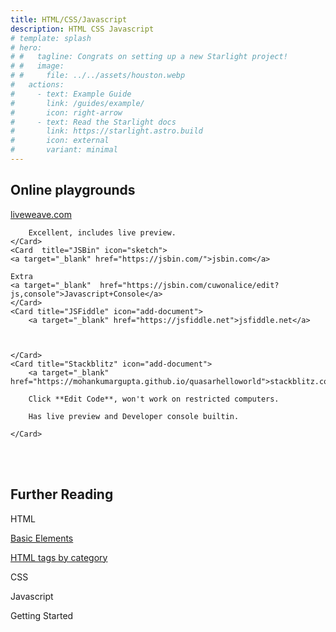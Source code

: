 ```yaml
---
title: HTML/CSS/Javascript
description: HTML CSS Javascript
# template: splash
# hero:
# #   tagline: Congrats on setting up a new Starlight project!
# #   image:
# #     file: ../../assets/houston.webp
#   actions:
#     - text: Example Guide
#       link: /guides/example/
#       icon: right-arrow
#     - text: Read the Starlight docs
#       link: https://starlight.astro.build
#       icon: external
#       variant: minimal
---
```



## Online playgrounds

<CardGrid>
	<Card title="LiveWeave" icon="figma">
		<a target="_blank" href="https://liveweave.com/">liveweave.com</a>

		Excellent, includes live preview.
	</Card>
	<Card  title="JSBin" icon="sketch">
	<a target="_blank" href="https://jsbin.com/">jsbin.com</a>

    Extra
	<a target="_blank"  href="https://jsbin.com/cuwonalice/edit?js,console">Javascript+Console</a>
	</Card>
	<Card title="JSFiddle" icon="add-document">
	    <a target="_blank" href="https://jsfiddle.net">jsfiddle.net</a>
		
        

	</Card>	
	<Card title="Stackblitz" icon="add-document">
	    <a target="_blank" href="https://mohankumargupta.github.io/quasarhelloworld">stackblitz.com</a>
		
		Click **Edit Code**, won't work on restricted computers.
 
        Has live preview and Developer console builtin.

	</Card>
</CardGrid>
<br/><br/>

## Further Reading

HTML

<p><a target="_blank" href="https://www.learn-html.org/en/Basic_Elements">Basic Elements</a></p>
<p><a target="_blank" href="https://www.w3schools.com/tags/ref_byfunc.asp">HTML tags by category</a></p>

CSS



Javascript



<div style="display: flex;">
	<div style="display: flex; width: 100%; justify-items: center;align-items: center;">
		<LinkButton href="/htmlcssjavascript/html/html_document" >Getting Started</LinkButton>
	</div>
</div>


